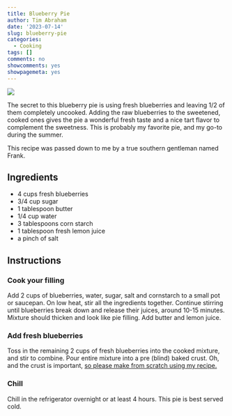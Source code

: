 ```yaml
---
title: Blueberry Pie
author: Tim Abraham
date: '2023-07-14'
slug: blueberry-pie
categories:
  - Cooking
tags: []
comments: no
showcomments: yes
showpagemeta: yes
---
```


![](images/blueberry.jpg)

The secret to this blueberry pie is using fresh blueberries and leaving $1/2$ of them completely uncooked. Adding the raw blueberries to the sweetened, cooked ones gives the pie a wonderful fresh taste and a nice tart flavor to complement the sweetness. This is probably my favorite pie, and my go-to during the summer.

This recipe was passed down to me by a true southern gentleman named Frank.

## Ingredients

* 4 cups fresh blueberries
* 3/4 cup sugar
* 1 tablespoon butter
* 1/4 cup water
* 3 tablespoons corn starch
* 1 tablespoon fresh lemon juice
* a pinch of salt

## Instructions

### Cook your filling

Add 2 cups of blueberries, water, sugar, salt and cornstarch to a small pot or saucepan. On low heat, stir all the ingredients together. Continue stirring until blueberries break down and release their juices, around 10-15 minutes. Mixture should thicken and look like pie filling. Add butter and lemon juice.

### Add fresh blueberries

Toss in the remaining 2 cups of fresh blueberries into the cooked mixture, and stir to combine. Pour entire mixture into a pre (blind) baked crust. Oh, and the crust is important, [so please make from scratch using my recipe.](https://www.timabe.info/cooking/pie-crust)

### Chill

Chill in the refrigerator overnight or at least 4 hours. This pie is best served cold.